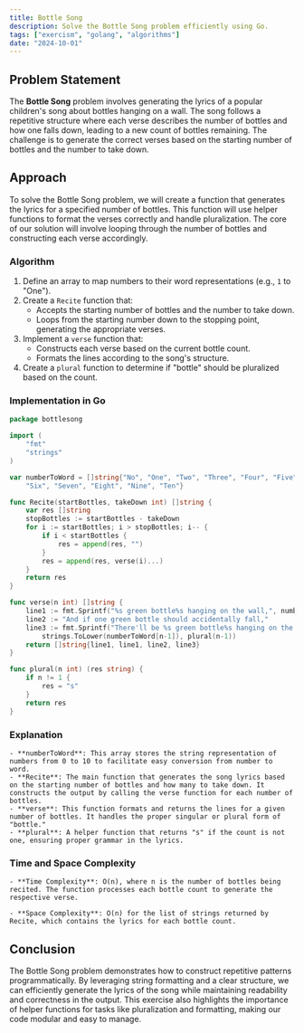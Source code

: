 ```yaml
---
title: Bottle Song
description: Solve the Bottle Song problem efficiently using Go.
tags: ["exercism", "golang", "algorithms"]
date: "2024-10-01"
---
```


## Problem Statement

The **Bottle Song** problem involves generating the lyrics of a popular children's song about bottles hanging on a wall. The song follows a repetitive structure where each verse describes the number of bottles and how one falls down, leading to a new count of bottles remaining. The challenge is to generate the correct verses based on the starting number of bottles and the number to take down.

## Approach

To solve the Bottle Song problem, we will create a function that generates the lyrics for a specified number of bottles. This function will use helper functions to format the verses correctly and handle pluralization. The core of our solution will involve looping through the number of bottles and constructing each verse accordingly.

### Algorithm

1. Define an array to map numbers to their word representations (e.g., `1` to "One").
2. Create a `Recite` function that:
   - Accepts the starting number of bottles and the number to take down.
   - Loops from the starting number down to the stopping point, generating the appropriate verses.
3. Implement a `verse` function that:
   - Constructs each verse based on the current bottle count.
   - Formats the lines according to the song's structure.
4. Create a `plural` function to determine if "bottle" should be pluralized based on the count.

### Implementation in Go

```go
package bottlesong

import (
	"fmt"
	"strings"
)

var numberToWord = []string{"No", "One", "Two", "Three", "Four", "Five",
	"Six", "Seven", "Eight", "Nine", "Ten"}

func Recite(startBottles, takeDown int) []string {
	var res []string
	stopBottles := startBottles - takeDown
	for i := startBottles; i > stopBottles; i-- {
		if i < startBottles {
			res = append(res, "")
		}
		res = append(res, verse(i)...)
	}
	return res
}

func verse(n int) []string {
	line1 := fmt.Sprintf("%s green bottle%s hanging on the wall,", numberToWord[n], plural(n))
	line2 := "And if one green bottle should accidentally fall,"
	line3 := fmt.Sprintf("There'll be %s green bottle%s hanging on the wall.",
		strings.ToLower(numberToWord[n-1]), plural(n-1))
	return []string{line1, line1, line2, line3}
}

func plural(n int) (res string) {
	if n != 1 {
		res = "s"
	}
	return res
}
```


### Explanation
    - **numberToWord**: This array stores the string representation of numbers from 0 to 10 to facilitate easy conversion from number to word.
    - **Recite**: The main function that generates the song lyrics based on the starting number of bottles and how many to take down. It constructs the output by calling the verse function for each number of bottles.
    - **verse**: This function formats and returns the lines for a given number of bottles. It handles the proper singular or plural form of "bottle."
    - **plural**: A helper function that returns "s" if the count is not one, ensuring proper grammar in the lyrics.

### Time and Space Complexity
    - **Time Complexity**: O(n), where n is the number of bottles being recited. The function processes each bottle count to generate the respective verse.

    - **Space Complexity**: O(n) for the list of strings returned by Recite, which contains the lyrics for each bottle count.

## Conclusion
The Bottle Song problem demonstrates how to construct repetitive patterns programmatically. By leveraging string formatting and a clear structure, we can efficiently generate the lyrics of the song while maintaining readability and correctness in the output. This exercise also highlights the importance of helper functions for tasks like pluralization and formatting, making our code modular and easy to manage.